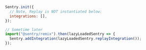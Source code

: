 ```javascript
Sentry.init({
  // Note, Replay is NOT instantiated below:
  integrations: [],
});

// Sometime later
import("@sentry/remix").then(lazyLoadedSentry => {
  Sentry.addIntegration(lazyLoadedSentry.replayIntegration());
});
```

